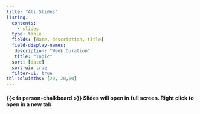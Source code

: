 ```yaml
---
title: "All Slides"
listing:
  contents:
    - slides
  type: table
  fields: [date, description, title]
  field-display-names:
   description: "Week Duration"
   title: "Topic"
  sort: [date]
  sort-ui: true
  filter-ui: true
tbl-colwidths: [20, 20,60]
---
```


:::{.callout-tip}
#### {{< fa person-chalkboard >}}  Slides will open in full screen. Right click to open in a new tab
:::
